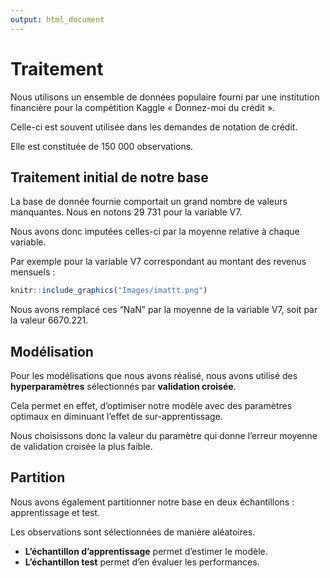 ---
output: html_document
---

# Traitement


Nous utilisons un ensemble de données populaire fourni par une institution financière pour la compétition Kaggle « Donnez-moi du crédit ».

Celle-ci est souvent utilisée dans les demandes de notation de crédit.

Elle est constituée de 150 000 observations.


## Traitement initial de notre base


La base de donnée fournie comportait un grand nombre de valeurs manquantes. Nous en notons 29 731 pour la variable V7.

Nous avons donc imputées celles-ci par la moyenne relative à chaque variable. 

Par exemple pour la variable V7 correspondant au montant des revenus mensuels :

```{r pressure, echo=FALSE, fig.align="center",out.width = '25%'}
knitr::include_graphics("Images/imattt.png")
```

Nous avons remplacé ces "NaN" par la moyenne de la variable V7, soit par la valeur 6670.221.


## Modélisation


Pour les modélisations que nous avons réalisé, nous avons utilisé des **hyperparamètres** sélectionnés par **validation croisée**.

Cela permet en effet, d'optimiser notre modèle avec des paramètres optimaux en diminuant l'effet de sur-apprentissage.

Nous choisissons donc la valeur du paramètre qui donne l'erreur moyenne de validation croisée la plus faible.


## Partition


Nous avons également partitionner notre base en deux échantillons : apprentissage et test. 

Les observations sont sélectionnées de manière aléatoires.

 + **L'échantillon d'apprentissage** permet d'estimer le modèle.
 + **L'échantillon test** permet d'en évaluer les performances.
